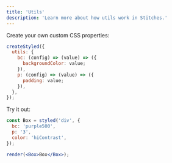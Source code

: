 ```yaml
---
title: 'Utils'
description: 'Learn more about how utils work in Stitches.'
---
```


Create your own custom CSS properties:

```jsx
createStyled({
  utils: {
    bc: (config) => (value) => ({
      backgroundColor: value;
    }),
    p: (config) => (value) => ({
      padding: value;
    }),
  },
});
```

Try it out:

```jsx live manual
const Box = styled('div', {
  bc: 'purple500',
  p: '3',
  color: 'hiContrast',
});

render(<Box>Box</Box>);
```
